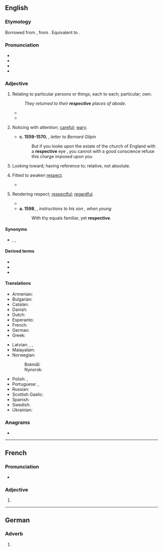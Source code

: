 ==English==

===Etymology===
Borrowed from {{bor|en|ML.|respectivus}}, from {{der|en|la|respectus}}. Equivalent to {{suffix|en|respect|ive}}.

===Pronunciation===
* {{IPA|en|/ɹɪˈspɛktɪv/}}
* {{audio|en|En-us-respective.ogg|Audio (US)}}
* {{rhymes|en|ɛktɪv|s=3}}
* {{hyph|en|re|spec|tive}}

===Adjective===
{{en-adj|-}}

# Relating to particular persons or things, each to each; particular; own.
#: ''They returned to their '''respective''' places of abode.''
#* {{quote-journal|en|date=August 23, 2012|author=Alasdair Lamont|title=Hearts 0-1 Liverpool| work=BBC Sport| url=http://www.bbc.co.uk/sport/0/football/19279553| passage=Adam and Novikovas swapped long-range efforts, neither of which troubled the '''respective''' keepers.}}
#* {{quote-journal|en|date=2020 April 22|title=Network News: Staged return to work at Hitachi and CAF factories|journal=Rail|page=9|text=Hitachi and CAF have begun a staged return to work at their '''respective''' [[Newton Aycliffe]] and [[Newport]] factories, having reduced output following the [[COVID-19]] outbreak.}}
# {{lb|en|obsolete}} Noticing with attention; [[careful]]; [[wary]].
#* '''c. 1559-1570''', {{w|Edwin Sandys (bishop)|Edwin Sandys}}, ''letter to Bernard Gilpin''
#*: But if you looke upon the estate of the church of England with a '''respective''' eye , you cannot with a good conscience refuse this charge imposed upon you 
# {{lb|en|obsolete}} Looking toward; having reference to; relative, not absolute.
#: {{ux|en|the '''respective''' connections of society}}
# {{lb|en|obsolete}} Fitted to awaken [[respect]].
#* {{RQ:Shakespeare Verona|IV|iv|line=192|text=What should it be that he respects in her / But I can make '''respective''' in myself,}}
# {{lb|en|obsolete}} Rendering respect; [[respectful]]; [[regardful]].
#* {{RQ:Homer Chapman Iliads|passage=With a '''respective''' shame, rose, took us by the hands.}}
#* '''a. 1598''', {{w|William Cecil, 1st Baron Burghley}}, ''instructions to his son {{w|Robert Cecil, 1st Earl of Salisbury|Robert Cecil}}, when young''
#*: With thy equals familiar, yet '''respective'''.

====Synonyms====
* {{sense|relating to particular persons or things}} {{l|en|corresponding}}, {{l|en|relevant}}, {{l|en|specific}}

====Derived terms====
* {{l|en|respectively}}
* {{l|en|respectiveness}}
* {{l|en|irrespective}}

====Translations====
{{trans-top|referencing two or more things as individuals}}
* Armenian: {{t+|hy|համապատասխան}}
* Bulgarian: {{t+|bg|съответен}}
* Catalan: {{t|ca|respectiu}}
* Danish: {{t+|da|respektive}}
* Dutch: {{t+|nl|achtereenvolgend}}
* Esperanto: {{t|eo|respektiva}}
* French: {{t+|fr|respectif}}
* German: {{t+|de|jeweilig}}
* Greek: {{t+|el|αντίστοιχος}}
{{trans-mid}}
* Latvian: {{t|lv|attiecīgs}}, {{t|lv|atbilstošs}}, {{t|lv|piederīgs}}
* Malayalam: {{t+|ml|അതത് }}
* Norwegian:
*: Bokmål: {{t|nb|respektiv}}
*: Nynorsk: {{t|nn|respektiv}}
* Polish: {{t+|pl|poszczególny}}, {{t+|pl|odpowiedni}}
* Portuguese: {{t+|pt|respectivo}} {{q|Brazil}}, {{t+|pt|respetivo}} {{q|Portugal}}
* Russian: {{t+|ru|соотве́тствующий}}
* Scottish Gaelic: {{t|gd|air leth}}
* Spanish: {{t+|es|respectivo}}
* Swedish: {{t|sv|respektiv}}
* Ukrainian: {{t|uk|відпові́дний}}
{{trans-bottom}}

===Anagrams===
* {{anagrams|en|a=ceeeiprstv|perceivest}}

----

==French==

===Pronunciation===
* {{audio|fr|LL-Q150 (fra)-Lyokoï-respective.wav|Audio}}

===Adjective===
{{head|fr|adjective form}}

# {{feminine singular of|fr|respectif}}

----

==German==

===Adverb===
{{de-adv}}

# {{obsolete spelling of|de|respektive}}